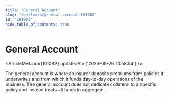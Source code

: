 ```yaml
---
title: "General Account"
slug: "/en/learn/general-account-101082"
id: "101082"
hide_table_of_contents: true
---
```



# General Account

<ArticleMeta id={101082} updatedAt={'2023-09-26 13:58:54'} />
<div className='border-solid border-b border-t-0 my-4 border-[var(--ifm-color-gray-300)]' />

The general account is where an insurer deposits premiums from policies it underwrites and from which it funds day-to-day operations of the business. The general account does not dedicate collateral to a specific policy and instead treats all funds in aggregate.

